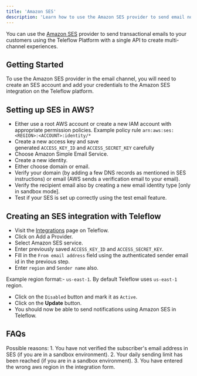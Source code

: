 ```yaml
---
title: 'Amazon SES'
description: 'Learn how to use the Amazon SES provider to send email notifications using Teleflow'
---
```


You can use the [Amazon SES](https://aws.amazon.com/ses/) provider to send transactional emails to your customers using the Teleflow Platform with a single API to create multi-channel experiences.

## Getting Started

To use the Amazon SES provider in the email channel, you will need to create an SES account and add your credentials to the Amazon SES integration on the Teleflow platform.

## Setting up SES in AWS?

- Either use a root AWS account or create a new IAM account with appropriate permission policies.
  <Tip>Example policy rule `arn:aws:ses:<REGION>:<ACCOUNT>:identity/*`</Tip>
- Create a new access key and save generated `ACCESS_KEY_ID` and `ACCESS_SECRET_KEY` carefully
- Choose Amazon Simple Email Service.
- Create a new identity.
- Either choose domain or email.
- Verify your domain (by adding a few DNS records as mentioned in SES instructions) or email (AWS sends a verification email to your email).
- Verify the recipient email also by creating a new email identity type [only in sandbox mode].
- Test if your SES is set up correctly using the test email feature.

## Creating an SES integration with Teleflow

- Visit the [Integrations](https://web.teleflow.khulnasoft.com/integrations?utm_campaign=docs-integrations-ses) page on Teleflow.
- Click on Add a Provider.
- Select Amazon SES service.
- Enter previously saved `ACCESS_KEY_ID` and `ACCESS_SECRET_KEY`.
- Fill in the `From email address` field using the authenticated sender email id in the previous step.
- Enter `region` and `Sender name` also.

<Tip>Example region format:- `us-east-1`. By default Teleflow uses `us-east-1` region.</Tip>

- Click on the `Disabled` button and mark it as `Active`.
- Click on the **Update** button.
- You should now be able to send notifications using Amazon SES in Teleflow.

## FAQs

<AccordionGroup>
  <Accordion title="Trigger from teleflow is successful but the subscriber is not receiving email.">
    Possible reasons:
    1. You have not verified the subscriber's email address in SES (if you are in a sandbox environment).
    2. Your daily sending limit has been reached (if you are in a sandbox environment).
    3. You have entered the wrong aws region in the integration form.
  </Accordion>
</AccordionGroup>


